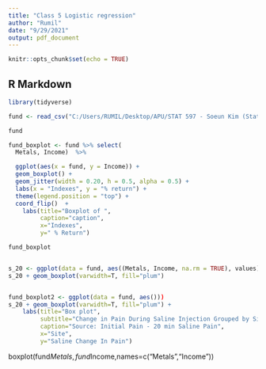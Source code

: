 ```yaml
---
title: "Class 5 Logistic regression"
author: "Rumil"
date: "9/29/2021"
output: pdf_document
---
```


```r
knitr::opts_chunk$set(echo = TRUE)
```

## R Markdown

```r
library(tidyverse)
```



```r

fund <- read_csv("C:/Users/RUMIL/Desktop/APU/STAT 597 - Soeun Kim (Statistical Consulting)/COVID19 597.csv", locale = locale(encoding = "Latin1"))

fund

```

```r
fund_boxplot <- fund %>% select(
  Metals, Income)  %>%

  ggplot(aes(x = fund, y = Income)) +
  geom_boxplot() +
  geom_jitter(width = 0.20, h = 0.5, alpha = 0.5) +
  labs(x = "Indexes", y = "% return") +
  theme(legend.position = "top") +
  coord_flip()  +
    labs(title="Boxplot of ",
         caption="caption",
         x="Indexes",
         y=" % Return")

fund_boxplot


s_20 <- ggplot(data = fund, aes((Metals, Income, na.rm = TRUE), values))
s_20 + geom_boxplot(varwidth=T, fill="plum")


fund_boxplot2 <- ggplot(data = fund, aes()))
s_20 + geom_boxplot(varwidth=T, fill="plum") +
    labs(title="Box plot",
         subtitle="Change in Pain During Saline Injection Grouped by Site 2020 \nAscending in order of median",
         caption="Source: Initial Pain - 20 min Saline Pain",
         x="Site",
         y="Saline Change In Pain")

```


boxplot(fund$Metals,fund$Income,names=c("Metals","Income"))






